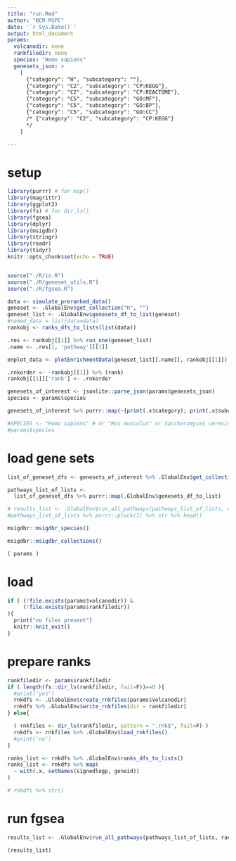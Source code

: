 ```yaml
---
title: "run.Rmd"
author: "BCM MSPC"
date: '`r Sys.Date()`'
output: html_document
params:
  volcanodir: none
  rankfiledir: none
  species: "Homo sapiens"
  genesets_json: >
    [
      {"category": "H", "subcategory": ""},
      {"category": "C2", "subcategory": "CP:KEGG"},
      {"category": "C2", "subcategory": "CP:REACTOME"},
      {"category": "C5", "subcategory": "GO:MF"},
      {"category": "C5", "subcategory": "GO:BP"},
      {"category": "C5", "subcategory": "GO:CC"}
      /* {"category": "C2", "subcategory": "CP:KEGG"}
      */
    ]

---
```


# setup

```r
library(purrr) # for map()
library(magrittr)
library(ggplot2)
library(fs) # for dir_ls()
library(fgsea)
library(dplyr)
library(msigdbr)
library(stringr)
library(readr)
library(tidyr)
knitr::opts_chunk$set(echo = TRUE)


source("./R/io.R")
source("./R/geneset_utils.R")
source("./R/fgsea.R")
```

```r
data <- simulate_preranked_data()
geneset <- .GlobalEnv$get_collection("H", "")
geneset_list <- .GlobalEnv$genesets_df_to_list(geneset)
#named_data = list(data=data)
rankobj <- ranks_dfs_to_lists(list(data))

.res <- rankobj[[1]] %>% run_one(geneset_list)
.name <- .res[1, 'pathway'][[1]]

enplot_data <- plotEnrichmentData(geneset_list[[.name]], rankobj[[1]])

.rnkorder <- -rankobj[[1]] %>% (rank)
rankobj[[1]]['rank'] <- .rnkorder

```




```r

genesets_of_interest <- jsonlite::parse_json(params$genesets_json)
species <- params$species

genesets_of_interest %>% purrr::map(~{print(.x$category); print(.x$subcategory)})

#SPECIES <- "Homo sapiens" # or "Mus musculus" or Saccharomyces cerevisiae, and others
#params$species
```

# load gene sets

```r
list_of_geneset_dfs <- genesets_of_interest %>% .GlobalEnv$get_collections()
```

```r
pathways_list_of_lists <-
  list_of_geneset_dfs %>% purrr::map(.GlobalEnv$genesets_df_to_list)
```

```r
# results_list <- .GlobalEnv$run_all_pathways(pathways_list_of_lists, ranks_list)
#pathways_list_of_lists %>% purrr::pluck(1) %>% str %>% head()
```




```r
msigdbr::msigdbr_species()
```
```r

msigdbr::msigdbr_collections()
```

```r
( params )
```
# load

```r

if ( (!file.exists(params$volcanodir)) &
     (!file.exists(params$rankfiledir))
){
  print("no files present")
  knitr::knit_exit()
}

```


# prepare ranks

```r

rankfiledir <- params$rankfiledir
if ( length(fs::dir_ls(rankfiledir, fail=F))==0 ){
  #print('yes')
  rnkdfs <- .GlobalEnv$create_rnkfiles(params$volcanodir)
  rnkdfs %>% .GlobalEnv$write_rnkfiles(dir = rankfiledir)
} else{

  ( rnkfiles <- dir_ls(rankfiledir, pattern = ".rnk$", fail=F) )
  rnkdfs <- rnkfiles %>% .GlobalEnv$load_rnkfiles()
  #print('no')
}

ranks_list <- rnkdfs %>% .GlobalEnv$ranks_dfs_to_lists()
ranks_list <- rnkdfs %>% map(
  ~ with(.x, setNames(signedlogp, geneid))
)

# rnkdfs %>% str()
```

# run fgsea
```r

results_list <- .GlobalEnv$run_all_pathways(pathways_list_of_lists, ranks_list)

(results_list)
```